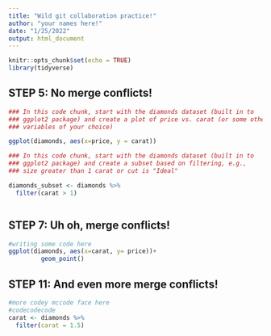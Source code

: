```yaml
---
title: "Wild git collaboration practice!"
author: "your names here!"
date: "1/25/2022"
output: html_document
---
```


```r
knitr::opts_chunk$set(echo = TRUE)
library(tidyverse)
```

## STEP 5: No merge conflicts!

```r
### In this code chunk, start with the diamonds dataset (built in to
### ggplot2 package) and create a plot of price vs. carat (or some other
### variables of your choice)

ggplot(diamonds, aes(x=price, y = carat))


```

```r
### In this code chunk, start with the diamonds dataset (built in to
### ggplot2 package) and create a subset based on filtering, e.g., 
### size greater than 1 carat or cut is "Ideal"

diamonds_subset <- diamonds %>% 
  filter(carat > 1)



```

## STEP 7: Uh oh, merge conflicts!

```r
#writing some code here 
ggplot(diamonds, aes(x=carat, y= price))+
         geom_point() 
```

## STEP 11: And even more merge conflicts!

```r

#more codey mccode face here
#codecodecode
carat <- diamonds %>% 
  filter(carat = 1.5)



```
